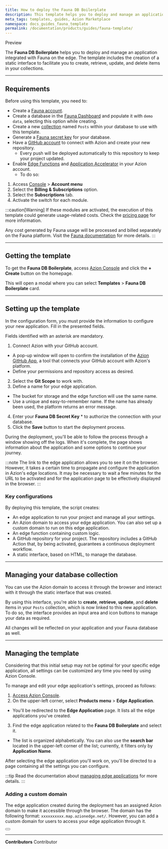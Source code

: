 ```yaml
---
title: How to deploy the Fauna DB Boilerplate
description: This template helps you to deploy and manage an application integrated with Fauna on the edge.
meta_tags: templates, guides, Azion Marketplace
namespace: docs_guides_fauna_template
permalink: /documentation/products/guides/fauna-template/
---
```


<Badge variant="accent">
Preview
</Badge>

The **Fauna DB Boilerplate** helps you to deploy and manage an application integrated with Fauna on the edge. The template includes the creation of a static interface to facilitate you to create, retrieve, update, and delete items in your collections.

---

## Requirements

Before using this template, you need to: 

- Create a [Fauna account](https://dashboard.fauna.com/register).
- Create a database in the [Fauna Dashboard](https://docs.fauna.com/fauna/current/get_started/dashboard) and populate it with `demo data`, selecting this option while creating.
- Create a new [collection](https://docs.fauna.com/fauna/current/cookbook/data_model/collections) named `Posts` within your database to use with this template. 
- Generate a [Fauna secret key](https://docs.fauna.com/fauna/v4/security/keys?lang=shell) for your database.
- Have a [GitHub account](https://github.com/signup) to connect with Azion and create your new repository.
  - Every push will be deployed automatically to this repository to keep your project updated.
- Enable [Edge Functions](/en/documentation/products/build/edge-application/edge-functions/) and [Application Accelerator](/en/documentation/products/build/edge-application/application-accelerator/) in your Azion account.
    - To do so: 

1. Access [Console](/en/documentation/products/guides/how-to-access-rtm/) > **Account menu**
2. Select the **Billing & Subscriptions** option.
3. Select the **Subscriptions** tab.
4. Activate the switch for each module.

:::caution[Warning]
If these modules are activated, the execution of this template could generate usage-related costs. Check the [pricing page](/en/documentation/products/pricing/) for more information. 

Any cost generated by Fauna usage will be processed and billed separately on the Fauna platform. Visit the [Fauna documentation](https://docs.fauna.com/fauna/current/plan_billing/) for more details.
:::

---

## Getting the template

To get the **Fauna DB Boilerplate**, access [Azion Console](/en/documentation/products/guides/how-to-access-rtm/) and click the **+ Create** button on the homepage.

This will open a modal where you can select **Templates** > **Fauna DB Boilerplate** card.

---

## Setting up the template

In the configuration form, you must provide the information to configure your new application. Fill in the presented fields. 

Fields identified with an asterisk are mandatory.

1. Connect Azion with your GitHub account.
- A pop-up window will open to confirm the installation of the [Azion GitHub App](https://www.azion.com/en/documentation/products/guides/azion-github-app/), a tool that connects your GitHub account with Azion's platform.
- Define your permissions and repository access as desired.
2. Select the **Git Scope** to work with.
3. Define a name for your edge application.
- The bucket for storage and the edge function will use the same name.
- Use a unique and easy-to-remember name. If the name has already been used, the platform returns an error message.
4. Enter your **Fauna DB Secret Key** * to authorize the connection with your database.
5. Click the **Save** button to start the deployment process.

During the deployment, you'll be able to follow the process through a window showing off the logs. When it's complete, the page shows information about the application and some options to continue your journey.

:::note
The link to the edge application allows you to see it on the browser. However, it takes a certain time to propagate and configure the application in Azion's edge locations. It may be necessary to wait a few minutes for the URL to be activated and for the application page to be effectively displayed in the browser.
:::

### Key configurations

By deploying this template, the script creates:

- An edge application to run your project and manage all your settings.
- An Azion domain to access your edge application. You can also set up a custom domain to run on this edge application.
- An edge function containing custom logic.
- A GitHub repository for your project. The repository includes a GitHub Action that, by being activated, guarantees a continuous deployment workflow.
- A static interface, based on HTML, to manage the database.

---

## Managing your database collection

You can use the Azion domain to access it through the browser and interact with it through the static interface that was created.

By using this interface, you're able to **create**, **retrieve**, **update**, and **delete** items in your `Posts` collection, which is now linked to this new application. To do so, the interface provides an input area and icon buttons to manage your data as required.

All changes will be reflected on your application and your Fauna database as well. 

---

## Managing the template

Considering that this initial setup may not be optimal for your specific edge application, all settings can be customized any time you need by using Azion Console.

To manage and edit your edge application's settings, proceed as follows:

1. [Access Azion Console](https://console.azion.com/).
2. On the upper-left corner, select **Products menu** > **Edge Application**.
- You'll be redirected to the **Edge Application** page. It lists all the edge applications you've created.
3. Find the edge application related to the **Fauna DB Boilerplate** and select it. 
- The list is organized alphabetically. You can also use the **search bar** located in the upper-left corner of the list; currently, it filters only by **Application Name**.

After selecting the edge application you'll work on, you'll be directed to a page containing all the settings you can configure.

:::tip
Read the documentation about [managing edge applications](/en/documentation/products/build/edge-application/first-steps/) for more details.
:::

### Adding a custom domain

The edge application created during the deployment has an assigned Azion domain to make it accessible through the browser. The domain has the following format: `xxxxxxxxxx.map.azionedge.net/`. However, you can add a custom domain for users to access your edge application through it.


<Button href="/en/documentation/products/build/edge-application/domains/" text="go to Domains reference" variant="secondary"> 

</Button>

---


**Contributors** <ContributorList>Contributor</ContributorList>
